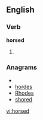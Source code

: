 ==English==

===Verb===
'''horsed'''

# {{past of|[[horse]]}}

===Anagrams===
* {{alphagram|[[dehors#English|dehors]]}} 
* [[hordes#English|hordes]]
* [[Rhodes#English|Rhodes]]
* [[shored#English|shored]]

[[vi:horsed]]